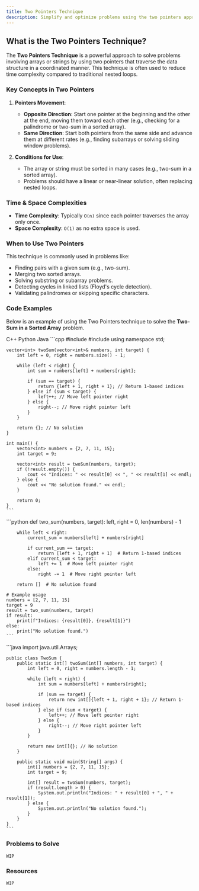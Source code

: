 ```yaml
---
title: Two Pointers Technique
description: Simplify and optimize problems using the two pointers approach.
---
```


## <HoverUnderline>What is the Two Pointers Technique?</HoverUnderline>

The **Two Pointers Technique** is a powerful approach to solve problems involving arrays or strings by using two pointers that traverse the data structure in a coordinated manner. This technique is often used to reduce time complexity compared to traditional nested loops.

### <HoverUnderline>Key Concepts in Two Pointers</HoverUnderline>

1. **Pointers Movement**: 
   - **Opposite Direction**: Start one pointer at the beginning and the other at the end, moving them toward each other (e.g., checking for a palindrome or two-sum in a sorted array).
   - **Same Direction**: Start both pointers from the same side and advance them at different rates (e.g., finding subarrays or solving sliding window problems).
   
2. **Conditions for Use**:
   - The array or string must be sorted in many cases (e.g., two-sum in a sorted array).
   - Problems should have a linear or near-linear solution, often replacing nested loops.

### <HoverUnderline>Time & Space Complexities</HoverUnderline>

- **Time Complexity**: Typically `O(n)` since each pointer traverses the array only once.
- **Space Complexity**: `O(1)` as no extra space is used.

### <HoverUnderline>When to Use Two Pointers</HoverUnderline>

This technique is commonly used in problems like:

- Finding pairs with a given sum (e.g., two-sum).
- Merging two sorted arrays.
- Solving substring or subarray problems.
- Detecting cycles in linked lists (Floyd's cycle detection).
- Validating palindromes or skipping specific characters.

### <HoverUnderline>Code Examples</HoverUnderline>

Below is an example of using the Two Pointers technique to solve the **Two-Sum in a Sorted Array** problem.

<Tabs defaultValue="python" className="pt-5 pb-1">
  <TabsList>
    <TabsTrigger value="cpp">C++</TabsTrigger>
    <TabsTrigger value="python">Python</TabsTrigger>
    <TabsTrigger value="java">Java</TabsTrigger>
  </TabsList>

  <TabsContent value="cpp">
    ```cpp
    #include <iostream>
    #include <vector>
    using namespace std;

    vector<int> twoSum(vector<int>& numbers, int target) {
        int left = 0, right = numbers.size() - 1;

        while (left < right) {
            int sum = numbers[left] + numbers[right];

            if (sum == target) {
                return {left + 1, right + 1}; // Return 1-based indices
            } else if (sum < target) {
                left++; // Move left pointer right
            } else {
                right--; // Move right pointer left
            }
        }

        return {}; // No solution
    }

    int main() {
        vector<int> numbers = {2, 7, 11, 15};
        int target = 9;

        vector<int> result = twoSum(numbers, target);
        if (!result.empty()) {
            cout << "Indices: " << result[0] << ", " << result[1] << endl;
        } else {
            cout << "No solution found." << endl;
        }

        return 0;
    }
    ```
  </TabsContent>

  <TabsContent value="python">
    ```python
    def two_sum(numbers, target):
        left, right = 0, len(numbers) - 1

        while left < right:
            current_sum = numbers[left] + numbers[right]

            if current_sum == target:
                return [left + 1, right + 1]  # Return 1-based indices
            elif current_sum < target:
                left += 1  # Move left pointer right
            else:
                right -= 1  # Move right pointer left

        return []  # No solution found

    # Example usage
    numbers = [2, 7, 11, 15]
    target = 9
    result = two_sum(numbers, target)
    if result:
        print(f"Indices: {result[0]}, {result[1]}")
    else:
        print("No solution found.")
    ```
  </TabsContent>

  <TabsContent value="java">
    ```java
    import java.util.Arrays;

    public class TwoSum {
        public static int[] twoSum(int[] numbers, int target) {
            int left = 0, right = numbers.length - 1;

            while (left < right) {
                int sum = numbers[left] + numbers[right];

                if (sum == target) {
                    return new int[]{left + 1, right + 1}; // Return 1-based indices
                } else if (sum < target) {
                    left++; // Move left pointer right
                } else {
                    right--; // Move right pointer left
                }
            }

            return new int[]{}; // No solution
        }

        public static void main(String[] args) {
            int[] numbers = {2, 7, 11, 15};
            int target = 9;

            int[] result = twoSum(numbers, target);
            if (result.length > 0) {
                System.out.println("Indices: " + result[0] + ", " + result[1]);
            } else {
                System.out.println("No solution found.");
            }
        }
    }
    ```
  </TabsContent>
</Tabs>

### <HoverUnderline>Problems to Solve</HoverUnderline>

`WIP`

### <HoverUnderline>Resources</HoverUnderline>

`WIP`